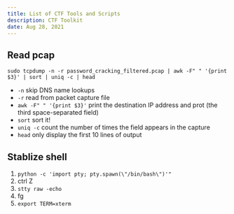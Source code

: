 ```yaml
---
title: List of CTF Tools and Scripts
description: CTF Toolkit
date: Aug 28, 2021
---
```


## Read pcap

```
sudo tcpdump -n -r password_cracking_filtered.pcap | awk -F" " '{print $3}' | sort | uniq -c | head
```

* `-n` skip DNS name lookups
* `-r` read from packet capture file
* `awk -F" " '{print $3}'` print the destination IP address and prot (the third space-separated field)
* `sort` sort it!
* `uniq -c` count the number of times the field appears in the capture
* `head` only display the first 10 lines of output

## Stablize shell

1. `python -c 'import pty; pty.spawn(\"/bin/bash\")'"`
2. ctrl Z
3. `stty raw -echo`
4. fg
5. `export TERM=xterm`

